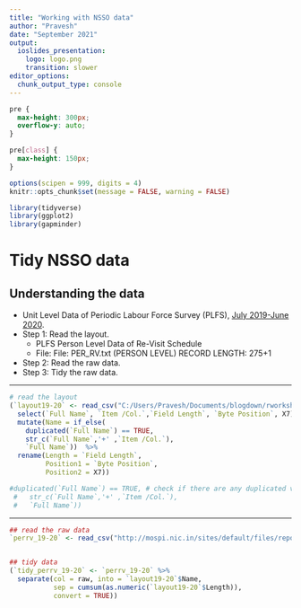 ```yaml
---
title: "Working with NSSO data"
author: "Pravesh"
date: "September 2021"
output: 
  ioslides_presentation:
    logo: logo.png
    transition: slower
editor_options: 
  chunk_output_type: console
---
```


```css
pre {
  max-height: 300px;
  overflow-y: auto;
}

pre[class] {
  max-height: 150px;
}
```

```r
options(scipen = 999, digits = 4)
knitr::opts_chunk$set(message = FALSE, warning = FALSE)

```

```r
library(tidyverse)
library(ggplot2)
library(gapminder)
```



# Tidy NSSO data

## Understanding the data

- Unit Level Data of Periodic Labour Force Survey (PLFS), [July 2019-June 2020](http://mospi.nic.in/unit-level-data-periodic-labour-force-survey-plfs-july-2019-june-2020).
- Step 1: Read the layout.
  - PLFS Person Level Data of Re-Visit Schedule
  - File:  File: PER_RV.txt (PERSON LEVEL)   RECORD LENGTH: 275+1

- Step 2: Read the raw data.
- Step 3: Tidy the raw data.


---


```r
# read the layout
(`layout19-20` <- read_csv("C:/Users/Pravesh/Documents/blogdown/rworkshop/working/workshop/layout19-20.csv", skip = 171, n_max = 104) %>% 
  select(`Full Name`, `Item /Col.`,`Field Length`, `Byte Position`, X7) %>% 
  mutate(Name = if_else(
    duplicated(`Full Name`) == TRUE,
    str_c(`Full Name`,'+' ,`Item /Col.`),
    `Full Name`))  %>%  
  rename(Length = `Field Length`,
         Position1 = `Byte Position`,
         Position2 = X7)) 
```

```r
#duplicated(`Full Name`) == TRUE, # check if there are any duplicated values in Full Name. If TRUE then combine it with another character.
 #   str_c(`Full Name`,'+' ,`Item /Col.`),
 #   `Full Name`)) 

```


---


```r
## read the raw data 
`perrv_19-20` <- read_csv("http://mospi.nic.in/sites/default/files/reports_and_publication/PLFS_2019_2020/PERRV.TXT", col_names = "raw") 


## tidy data
(`tidy_perrv_19-20` <- `perrv_19-20` %>% 
  separate(col = raw, into = `layout19-20`$Name,
           sep = cumsum(as.numeric(`layout19-20`$Length)),
           convert = TRUE))
```


